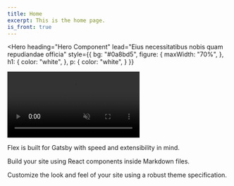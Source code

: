 ```yaml
---
title: Home
excerpt: This is the home page.
is_front: true
---
```


<Hero 
  heading="Hero Component"
  lead="Eius necessitatibus nobis quam repudiandae officia"
  style={{
    bg: "#0a8bd5",
    figure: {
      maxWidth: "70%",
    },
    h1: {
      color: "white",
    },
    p: {
      color: "white",
    }
  }}
>

<Div style={{
    mt: [4, 6, 7],
    mb: [-9, -11, -12],
    borderRadius: [3],
    boxShadow: "xxl",
    overflow: "hidden",
    width: ["100%", "80%"],
    border: "5px solid black",
    bg: "#000",
  }}>
  <video controls autoplay muted loop playsinline style={{
    display: "block",
    width: "100%",
  }}>
    <source src="demo.mp4" type="video/mp4" />
  </video>
</Div>

</Hero>

<Section
  heading="How does it work?"
  lead="Flex leverages the power of <strong>Gatsby</strong>, <strong>MDX</strong> <br />and <strong>Theme UI</strong> to build blazing fast websites."
  style={{
    mt: [10, 11, 12],
    pt: [0, 0, 0],
    pb: [0, 0, 0],
  }}
>
<Grid columns={[1, 1, 3]} gap={[4, 4, 6, 6, 8]} sx={{
  mt: [4, 4, 6],
}}>
    <Card
      heading="Gatsby"
      imageUrl="logo-gatsby.png"
      imageAlt="Gatsby"
      type="icon"
    >
      <p>Flex is built for Gatsby with speed and extensibility in mind.</p>
    </Card>
    <Card
      heading="MDX"
      imageUrl="logo-gatsby.png"
      imageAlt="MDX"
      type="icon"
    >
      <p>Build your site using React components inside Markdown files.</p>
    </Card>
    <Card
      heading="Theme UI"
      imageUrl="logo-gatsby.png"
      imageAlt="Theme UI"
      type="icon"
    >
      <p>Customize the look and feel of your site using a robust theme specification.</p>
    </Card>
</Grid>
</Section>

<Section
  heading="Soluções"
>

</Section>

<Section>
  <Div style={{
    mt: [-5, -5, -5],
    borderRadius: [3],
    boxShadow: "xxl",
    overflow: "hidden",
    width: ["100%", "50%"],
  }}>
    <ContactForm />
  </Div>
</Section>